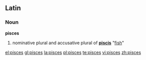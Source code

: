 {{see|Pisces}}
==Latin==
===Noun===
'''pisces''' {{m}}

#nominative plural and accusative plural of '''[[piscis]]''' "[[fish]]"

[[el:pisces]]
[[gl:pisces]]
[[la:pisces]]
[[pl:pisces]]
[[te:pisces]]
[[vi:pisces]]
[[zh:pisces]]